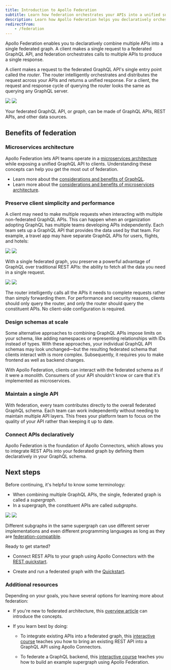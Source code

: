 ```yaml
---
title: Introduction to Apollo Federation
subtitle: Learn how federation orchestrates your APIs into a unified supergraph
description: Learn how Apollo Federation helps you declaratively orchestrate your APIs and services into a unified, federated GraphQL API using a microservices architecture.
redirectFrom:
    - /federation
---
```


Apollo Federation enables you to declaratively combine multiple APIs into a single federated graph. A client makes a single request to a federated GraphQL API, and federation orchestrates calls to multiple APIs to produce a single response.  

A client makes a request to the federated GraphQL API's single entry point called the _router_. The router intelligently orchestrates and distributes the request across your APIs and returns a unified response. For a client, the request and response cycle of querying the router looks the same as querying any GraphQL server.

<img src='../../images/federation.svg' class="dark:hidden"/>
<img src='../../images/federation-dark.svg' class="hidden dark:block"/>

Your federated GraphQL API, or _graph_, can be made of GraphQL APIs, REST APIs, and other data sources.

<ExpansionPanel title="Watch the video overview">

<Wistia WistiaId="zkmzm47wxk" />

</ExpansionPanel>

## Benefits of federation

### Microservices architecture

Apollo Federation lets API teams operate in a [microservices architecture](https://www.atlassian.com/microservices/microservices-architecture/microservices-vs-monolith) while exposing a unified GraphQL API to clients. Understanding these concepts can help you get the most out of federation.

- Learn more about the [considerations and benefits of GraphQL](https://graphql.com/learn/what-is-graphql/).
- Learn more about the [considerations and benefits of microservices architecture](https://aws.amazon.com/compare/the-difference-between-monolithic-and-microservices-architecture/).

### Preserve client simplicity and performance

A client may need to make multiple requests when interacting with multiple non-federated GraphQL APIs. This can happen when an organization adopting GraphQL  has multiple teams developing APIs independently. Each team sets up a GraphQL API that provides the data used by that team. For example, a travel app may have separate GraphQL APIs for users, flights, and hotels:


 <img src='../../images/federation-diag-2.svg' class="dark:hidden"/>
 <img src='../../images/federation-diag-2-dark.svg' class="hidden dark:block"/>

With a single federated graph, you preserve a powerful advantage of GraphQL over traditional REST APIs: the ability to fetch all the data you need in a single request.

 <img src='../../images/federation-diag-3.svg' class="dark:hidden"/>
 <img src='../../images/federation-diag-3-dark.svg' class="hidden dark:block"/>


The router intelligently calls all the APIs it needs to complete requests rather than simply forwarding them.
For performance and security reasons, clients should only query the router, and only the router should query the constituent APIs.
No client-side configuration is required.

### Design schemas at scale

Some alternative approaches to combining GraphQL APIs impose limits on your schema, like adding namespaces or representing relationships with IDs instead of types. With these approaches, your individual GraphQL API schemas may look unchanged—but the resulting federated schema that clients interact with is more complex. Subsequently, it requires you to make frontend as well as backend changes.

With Apollo Federation, clients can interact with the federated schema as if it were a monolith. Consumers of your API shouldn't know or care that it's implemented as microservices.

### Maintain a single API

With federation, every team contributes directly to the overall federated GraphQL schema. Each team can work independently without needing to maintain multiple API layers. This frees your platform team to focus on the quality of your API rather than keeping it up to date.

### Connect APIs declaratively

Apollo Federation is the foundation of Apollo Connectors, which allows you to integrate REST APIs into your federated graph by defining them declaratively in your GraphQL schema.

## Next steps

Before continuing, it's helpful to know some terminology:

- When combining multiple GraphQL APIs, the single, federated graph is called a _supergraph_.
- In a supergraph, the constituent APIs are called _subgraphs_.

<img src='../../images/federation-diag-4.svg' class="dark:hidden"/>
<img src='../../images/federation-diag-4-dark.svg' class="hidden dark:block"/>

Different subgraphs in the same supergraph can use different server implementations and even different programming languages as long as they are [federation-compatible](../../reference/federation/compatible-subgraphs).

Ready to get started? 

- Connect REST APIs to your graph using Apollo Connectors with the [REST quickstart](/graphos/get-started/guides/rest-quickstart).

- Create and run a federated graph with the [Quickstart](/graphos/get-started/guides/quickstart).

### Additional resources

Depending on your goals, you have several options for learning more about federation: 

- If you're new to federated architecture, this [overview article](https://graphql.com/learn/federated-architecture/) can introduce the concepts.

- If you learn best by doing:

    - To integrate existing APIs into a federated graph, this [interactive course](https://www.apollographql.com/tutorials/connectors-intro-rest) teaches you how to bring an existing REST API into a GraphQL API using Apollo Connectors.

    - To federate a GraphQL backend, this [interactive course](https://www.apollographql.com/tutorials/voyage-part1) teaches you how to build an example supergraph using Apollo Federation.
